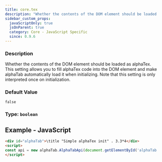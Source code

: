 ```yaml
---
title: core.tex
description: "Whether the contents of the DOM element should be loaded as alphaTex."
sidebar_custom_props:
  javaScriptOnly: true
  jsOnParent: true
  category: Core - JavaScript Specific
  since: 0.9.6
---
```




<SettingsHeader />

### Description
Whether the contents of the DOM element should be loaded as alphaTex. This setting allows you to fill alphaTex code into the DOM element and make alphaTab automatically
load it when initializing. Note that this setting is only interpreted once on initialization.


### Default Value

`false`

### Type: `boolean`


## Example - JavaScript

```html
<div id="alphaTab">\title "Simple alphaTex init" . 3.3*4</div>
<script>
const api = new alphaTab.AlphaTabApi(document.getElementById('alphaTab'), { core: { tex: true }});
</script>
```
